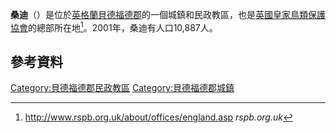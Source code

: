 {{Infobox UK place
|中文名 = 桑迪
|country =                 英格蘭
|official_name=            Sandy
|latitude=                 52.131
|longitude=                -0.297
|population = 10,887
|population_ref =（2001年）
|civil_parish=  Sandy
|lieutenancy_england= [[貝德福德郡|貝德福德郡]]
|region= 東英格蘭
}}

'''桑迪'''（{{lang-en|Sandy}}）是位於[[英格蘭|英格蘭]][[貝德福德郡|貝德福德郡]]的一個城鎮和民政教區，也是[[英國皇家鳥類保護協會|英國皇家鳥類保護協會]]的總部所在地<ref>[http://www.rspb.org.uk/about/offices/england.asp http://www.rspb.org.uk/about/offices/england.asp] {{Wayback|url=http://www.rspb.org.uk/about/offices/england.asp |date=20100704192424 }} ''rspb.org.uk''</ref>。2001年，桑迪有人口10,887人。

==參考資料==
{{Reflist}}

[[Category:貝德福德郡民政教區|Category:貝德福德郡民政教區]]
[[Category:貝德福德郡城鎮|Category:貝德福德郡城鎮]]